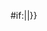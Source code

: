 {{{{{|safesubst:}}}#if:{{{3|}}}|<span style="background-color:{{{2|inherit}}};color:{{{1|inherit}}};">{{{3|}}}</span>|<span style="color:{{{1|inherit}}};">{{{2|}}}</span>}}<noinclude>

<!-- Add categories and interwikis to the /doc subpage, not here! -->
{{Documentation}}</noinclude>